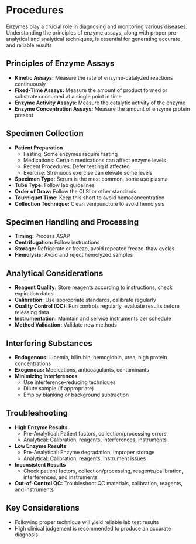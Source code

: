 # Procedures {-}

Enzymes play a crucial role in diagnosing and monitoring various diseases. Understanding the principles of enzyme assays, along with proper pre-analytical and analytical techniques, is essential for generating accurate and reliable results

## **Principles of Enzyme Assays** {-}

*   **Kinetic Assays:** Measure the rate of enzyme-catalyzed reactions continuously
*   **Fixed-Time Assays:** Measure the amount of product formed or substrate consumed at a single point in time
*   **Enzyme Activity Assays:** Measure the catalytic activity of the enzyme
*   **Enzyme Concentration Assays:** Measure the amount of enzyme protein present

## **Specimen Collection** {-}

*   **Patient Preparation**
    *   Fasting: Some enzymes require fasting
    *   Medications: Certain medications can affect enzyme levels
    *   Recent Procedures: Defer testing if affected
    *   Exercise: Strenuous exercise can elevate some levels
*   **Specimen Type:** Serum is the most common, some use plasma
*   **Tube Type:** Follow lab guidelines
*   **Order of Draw:** Follow the CLSI or other standards
*   **Tourniquet Time:** Keep this short to avoid hemoconcentration
*   **Collection Technique:** Clean venipuncture to avoid hemolysis

## **Specimen Handling and Processing** {-}

*   **Timing:** Process ASAP
*   **Centrifugation:** Follow instructions
*   **Storage:** Refrigerate or freeze, avoid repeated freeze-thaw cycles
*   **Hemolysis:** Avoid and reject hemolyzed samples

## **Analytical Considerations** {-}

*   **Reagent Quality:** Store reagents according to instructions, check expiration dates
*   **Calibration:** Use appropriate standards, calibrate regularly
*   **Quality Control (QC):** Run controls regularly, evaluate results before releasing data
*   **Instrumentation:** Maintain and service instruments per schedule
*   **Method Validation:** Validate new methods

## **Interfering Substances** {-}

*   **Endogenous:** Lipemia, bilirubin, hemoglobin, urea, high protein concentrations
*   **Exogenous:** Medications, anticoagulants, contaminants
*   **Minimizing Interferences**
    *   Use interference-reducing techniques
    *   Dilute sample (if appropriate)
    *   Employ blanking or background subtraction

## **Troubleshooting** {-}

*   **High Enzyme Results**
    *   Pre-Analytical: Patient factors, collection/processing errors
    *   Analytical: Calibration, reagents, interferences, instruments
*   **Low Enzyme Results**
    *   Pre-Analytical: Enzyme degradation, improper storage
    *   Analytical: Calibration, reagents, instrument issues
*   **Inconsistent Results**
    *   Check patient factors, collection/processing, reagents/calibration, interferences, and instruments
*   **Out-of-Control QC:** Troubleshoot QC materials, calibration, reagents, and instruments

## **Key Considerations** {-}

*   Following proper technique will yield reliable lab test results
*   High clinical judgement is recommended to produce an accurate diagnosis
